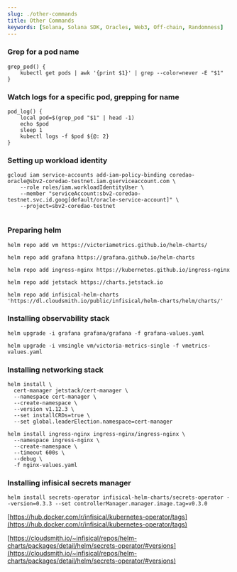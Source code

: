 ```yaml
---
slug: ./other-commands
title: Other Commands
keywords: [Solana, Solana SDK, Oracles, Web3, Off-chain, Randomness]
---
```


### Grep for a pod name

```
grep_pod() {
    kubectl get pods | awk '{print $1}' | grep --color=never -E "$1"
}
```

### Watch logs for a specific pod, grepping for name
```
pod_log() {
    local pod=$(grep_pod "$1" | head -1)
    echo $pod
    sleep 1
    kubectl logs -f $pod ${@: 2}
}
```
### Setting up workload identity
```
gcloud iam service-accounts add-iam-policy-binding coredao-oracle@sbv2-coredao-testnet.iam.gserviceaccount.com \
    --role roles/iam.workloadIdentityUser \
    --member "serviceAccount:sbv2-coredao-testnet.svc.id.goog[default/oracle-service-account]" \
    --project=sbv2-coredao-testnet


```
### Preparing helm
```
helm repo add vm https://victoriametrics.github.io/helm-charts/

helm repo add grafana https://grafana.github.io/helm-charts

helm repo add ingress-nginx https://kubernetes.github.io/ingress-nginx

helm repo add jetstack https://charts.jetstack.io

helm repo add infisical-helm-charts 'https://dl.cloudsmith.io/public/infisical/helm-charts/helm/charts/' 
```
### Installing observability stack
```
helm upgrade -i grafana grafana/grafana -f grafana-values.yaml

helm upgrade -i vmsingle vm/victoria-metrics-single -f vmetrics-values.yaml
```

### Installing networking stack
```
helm install \
  cert-manager jetstack/cert-manager \
  --namespace cert-manager \
  --create-namespace \
  --version v1.12.3 \
  --set installCRDs=true \
  --set global.leaderElection.namespace=cert-manager

helm install ingress-nginx ingress-nginx/ingress-nginx \
  --namespace ingress-nginx \
  --create-namespace \
  --timeout 600s \
  --debug \
  -f nginx-values.yaml
```

### Installing infisical secrets manager
```
helm install secrets-operator infisical-helm-charts/secrets-operator --version=0.3.3 --set controllerManager.manager.image.tag=v0.3.0
```
[https://hub.docker.com/r/infisical/kubernetes-operator/tags](https://hub.docker.com/r/infisical/kubernetes-operator/tags)

[https://cloudsmith.io/~infisical/repos/helm-charts/packages/detail/helm/secrets-operator/#versions](https://cloudsmith.io/~infisical/repos/helm-charts/packages/detail/helm/secrets-operator/#versions)